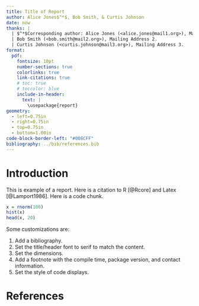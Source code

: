 ```yaml
---
title: Title of Report
author: Alice Jones$^*$, Bob Smith, & Curtis Johnson
date: now
thanks: |
  | $^*$Corresponding author: Alice Jones (<alice.jones@mail1.org>), Mailing Address 1
  | Bob Smith (<bob.smith@mail2.org>), Mailing Address 2.
  | Curtis Johnson (<curtis.johnson@mail3.org>), Mailing Address 3.
format:
  pdf:
    fontsize: 10pt
    number-sections: true
    colorlinks: true
    link-citations: true
    # toc: true
    # toccolor: blue
    include-in-header:
      text: |
        \usepackage{report}
geometry:
  - left=0.75in
  - right=0.75in
  - top=0.75in
  - bottom=1.00in
code-block-border-left: "#008CFF"
bibliography: ../bib/references.bib
---
```


# Introduction

This is example of a report. Here is a citation to R [@Rcore] and Latex
[@Lamport1986]. Here is a code chunk.

```r
x = rnorm(100)
hist(x)
head(x, 20)
```

Some customizations are:

1. Add a bibliography.
1. Set the title/header font to serif to match the content.
1. Set the dimensions.
1. Add a footnote with the compile time, package version, and contact information.
1. Set the style of code displays.

# References {-}

